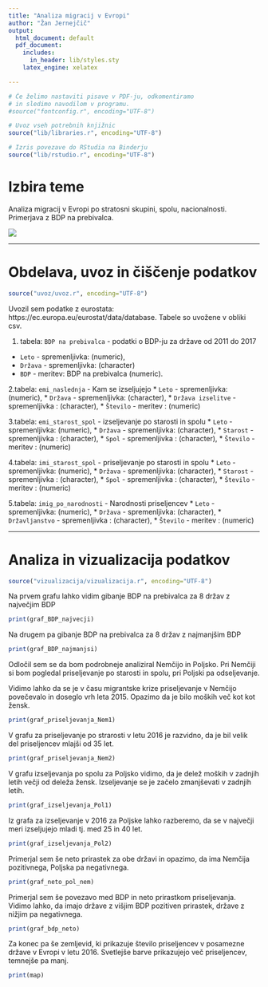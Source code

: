 ```yaml
---
title: "Analiza migracij v Evropi"
author: "Žan Jernejčič"
output:
  html_document: default
  pdf_document:
    includes:
      in_header: lib/styles.sty
    latex_engine: xelatex

---
```


```r
# Če želimo nastaviti pisave v PDF-ju, odkomentiramo
# in sledimo navodilom v programu.
#source("fontconfig.r", encoding="UTF-8")

# Uvoz vseh potrebnih knjižnic
source("lib/libraries.r", encoding="UTF-8")
```

```r
# Izris povezave do RStudia na Binderju
source("lib/rstudio.r", encoding="UTF-8")
```

# Izbira teme

Analiza migracij v Evropi po stratosni skupini, spolu, nacionalnosti. Primerjava z BDP na prebivalca.

![](slike/European_Union.png)

***

# Obdelava, uvoz in čiščenje podatkov

```r
source("uvoz/uvoz.r", encoding="UTF-8")
```

Uvozil sem podatke z eurostata: https://ec.europa.eu/eurostat/data/database.
Tabele so uvožene v obliki csv.

1. tabela:
`BDP na prebivalca` - podatki o BDP-ju za države od 2011 do 2017
  * `Leto` - spremenljivka:  (numeric),
  * `Država` - spremenljivka: (character)
  * `BDP` - meritev: BDP na prebivalca (numeric).

2.tabela:
`emi_naslednja` - Kam se izseljujejo
  * `Leto` - spremenljivka: (numeric),
  * `Država` - spremenljivka: (character),
  * `Država izselitve` - spremenljivka : (character),
  * `Število` - meritev : (numeric)
  
3.tabela:
`emi_starost_spol` - izseljevanje po starosti in spolu
  * `Leto` - spremenljivka: (numeric),
  * `Država` - spremenljivka: (character),
  * `Starost` - spremenljivka : (character),
  * `Spol` - spremenljivka : (character),
  * `Število` - meritev : (numeric)

4.tabela:
`imi_starost_spol` - priseljevanje po starosti in spolu
  * `Leto` - spremenljivka: (numeric),
  * `Država` - spremenljivka: (character),
  * `Starost` - spremenljivka : (character),
  * `Spol` - spremenljivka : (character),
  * `Število` - meritev : (numeric)

5.tabela:
`imig_po_narodnosti` - Narodnosti priseljencev
  * `Leto` - spremenljivka: (numeric),
  * `Država` - spremenljivka: (character),
  * `Državljanstvo` - spremenljivka : (character),
  * `Število` - meritev : (numeric)




***

# Analiza in vizualizacija podatkov

```r
source("vizualizacija/vizualizacija.r", encoding="UTF-8")
```

Na prvem grafu lahko vidim gibanje BDP na prebivalca za 8 držav z največjim BDP
```r
print(graf_BDP_najvecji)
```

Na drugem pa gibanje BDP na prebivalca za 8 držav z najmanjšim BDP
```r
print(graf_BDP_najmanjsi)
```

Odločil sem se da bom podrobneje analiziral Nemčijo in Poljsko. Pri Nemčiji si bom pogledal priseljevanje po starosti in spolu, pri Poljski pa odseljevanje.

Vidimo lahko da se je v času migrantske krize priseljevanje v Nemčijo povečevalo in doseglo vrh leta 2015. Opazimo da je bilo moških več kot kot žensk.

```r
print(graf_priseljevanja_Nem1)
```

V grafu za priseljevanje po strarosti v letu 2016 je razvidno, da je bil velik del priseljencev mlajši od 35 let.

```r
print(graf_priseljevanja_Nem2)
```

V grafu izseljevanja po spolu za Poljsko vidimo, da je delež moških v zadnjih letih večji od deleža  žensk. Izseljevanje se je začelo zmanjševati v zadnjih letih.

```r
print(graf_izseljevanja_Pol1)
```

Iz grafa za izseljevanje v 2016 za Poljske lahko razberemo, da se v največji meri izseljujejo mladi tj. med 25 in 40 let.

```r
print(graf_izseljevanja_Pol2)
```

Primerjal sem še neto prirastek za obe državi in opazimo, da ima Nemčija pozitivnega, Poljska pa negativnega.

```r
print(graf_neto_pol_nem)
```

Primerjal sem še povezavo med BDP in neto prirastkom priseljevanja. Vidimo lahko, da imajo države z višjim BDP pozitiven prirastek, države z nižjim pa negativnega.

```r
print(graf_bdp_neto)
```


Za konec pa še zemljevid, ki prikazuje število priseljencev v posamezne države v Evropi v letu 2016. Svetlejše barve prikazujejo več priseljencev, temnejše pa manj. 

```r
print(map)
```





